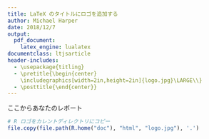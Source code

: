 ```yaml
---
title: LaTeX のタイトルにロゴを追加する
author: Michael Harper
date: 2018/12/7
output:
  pdf_document:
    latex_engine: lualatex
documentclass: ltjsarticle
header-includes:
  - \usepackage{titling}
  - \pretitle{\begin{center}
    \includegraphics[width=2in,height=2in]{logo.jpg}\LARGE\\}
  - \posttitle{\end{center}}
---
```


<!-- 改ページを含めることもできます. これで文書を強制的に2ページ目から始めさせます. -->

\newpage

ここからあなたのレポート

```r
# R ロゴをカレントディレクトリにコピー
file.copy(file.path(R.home("doc"), "html", "logo.jpg"), '.')
```

